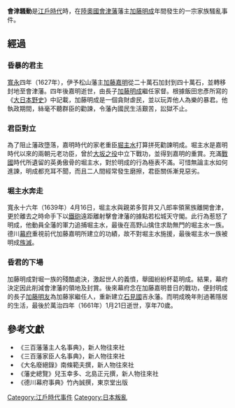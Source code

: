 '''會津騷動'''是[[江戶時代|江戶時代]]時，在[[陸奧國|陸奧國]][[會津藩|會津藩]]藩主[[加藤明成|加藤明成]]年間發生的一宗家族騷亂事件。

==經過==
===昏暴的君主===
[[寬永|寬永]]四年（1627年），伊予松山藩主[[加藤嘉明|加藤嘉明]]從二十萬石加封到四十萬石，並轉移封地至會津藩。四年後嘉明逝世，由長子[[加藤明成|加藤明成]]繼任家督。根據飯田忠彥所寫的《[[大日本野史|大日本野史]]》中記載，加藤明成是一個貪財虐民，並以玩弄他人為樂的暴君。他執政期間，絲毫不聽群臣的勸諫，令藩內國民生活艱苦，訟獄不止。

===君臣對立===
為了阻止藩政墮落，嘉明時代的家老重臣[[堀主水|堀主水]]打算拼死勸諫明成。堀主水是嘉明時代以來的兩朝元老功臣，曾於[[大坂之役|大坂之役]]中立下戰功，並得到嘉明的重賞。充滿[[戰國_(日本)|戰國]]時代所遺留的英勇傲骨的堀主水，對於明成的行為極表不滿。可惜無論主水如何進諫，明成都充耳不聞，而且二人間經常發生磨擦，君臣關係漸見惡劣。

===堀主水奔走===
寬永十六年（1639年）4月16日，堀主水與親弟多賀井又八郎率領黨族離開會津，更於離去之時命手下以[[鐵砲|鐵砲]]遠距離射擊會津藩的據點若松城天守閣。此行為惹怒了明成，他動員全藩的軍力追捕堀主水，最後在高野山擒住求助無門的堀主水一族。德川[[幕府|幕府]]重視前代加藤嘉明所建立的功績，故不對堀主水施援，最後堀主水一族被明成[[族滅|族滅]]。

===昏君的下場===
加藤明成對堀一族的殘酷處決，激起世人的義憤，舉國紛紛杯葛明成。結果，幕府決定因此削減會津藩的領地及封賞。後來幕府念在加藤嘉明昔日的戰功，便封明成的長子[[加藤明友|加藤明友]]為加藤家繼任人，重新建立[[石見國|石見國]]吉永藩。而明成晚年則過著隱居的生活，最後於萬治四年（1661年）1月21日逝世，享年70歲。

==參考文獻==
*《三百藩藩主人名事典》，新人物往來社
*《三百藩家臣人名事典》，新人物往來社
*《大名廢絕錄》南條範夫撰，新人物往來社
*《藩史總覽》兒玉幸多、北島正元撰，新人物往來社
*《德川幕府事典》竹內誠撰，東京堂出版

{{DEFAULTSORT:會津騷動}}
[[Category:江戶時代事件|Category:江戶時代事件]]
[[Category:日本叛亂|Category:日本叛亂]]